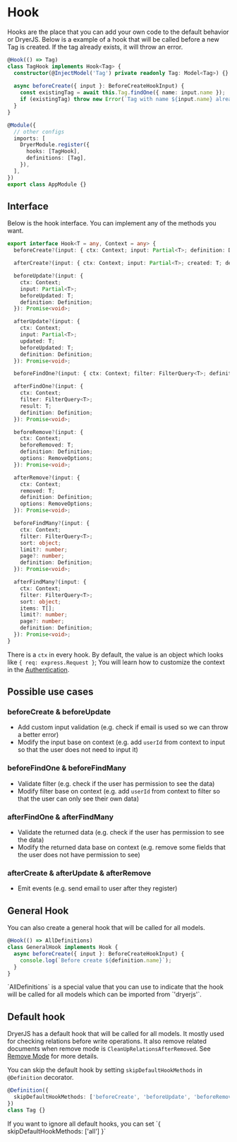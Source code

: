 
# Hook

Hooks are the place that you can add your own code to the default behavior or DryerJS.
Below is a example of a hook that will be called before a new Tag is created. If the tag already exists, it will throw an error.

```ts
@Hook(() => Tag)
class TagHook implements Hook<Tag> {
  constructor(@InjectModel('Tag') private readonly Tag: Model<Tag>) {}
  
  async beforeCreate({ input }: BeforeCreateHookInput) {
    const existingTag = await this.Tag.findOne({ name: input.name });
    if (existingTag) throw new Error(`Tag with name ${input.name} already exists`);
  }
}

@Module({
  // other configs
  imports: [
    DryerModule.register({
      hooks: [TagHook],
      definitions: [Tag],
    }),
  ],
})
export class AppModule {}
```

## Interface

Below is the hook interface. You can implement any of the methods you want.

```ts
export interface Hook<T = any, Context = any> {
  beforeCreate?(input: { ctx: Context; input: Partial<T>; definition: Definition }): Promise<void>;

  afterCreate?(input: { ctx: Context; input: Partial<T>; created: T; definition: Definition }): Promise<void>;

  beforeUpdate?(input: {
    ctx: Context;
    input: Partial<T>;
    beforeUpdated: T;
    definition: Definition;
  }): Promise<void>;

  afterUpdate?(input: {
    ctx: Context;
    input: Partial<T>;
    updated: T;
    beforeUpdated: T;
    definition: Definition;
  }): Promise<void>;

  beforeFindOne?(input: { ctx: Context; filter: FilterQuery<T>; definition: Definition }): Promise<void>;

  afterFindOne?(input: {
    ctx: Context;
    filter: FilterQuery<T>;
    result: T;
    definition: Definition;
  }): Promise<void>;

  beforeRemove?(input: {
    ctx: Context;
    beforeRemoved: T;
    definition: Definition;
    options: RemoveOptions;
  }): Promise<void>;

  afterRemove?(input: {
    ctx: Context;
    removed: T;
    definition: Definition;
    options: RemoveOptions;
  }): Promise<void>;

  beforeFindMany?(input: {
    ctx: Context;
    filter: FilterQuery<T>;
    sort: object;
    limit?: number;
    page?: number;
    definition: Definition;
  }): Promise<void>;

  afterFindMany?(input: {
    ctx: Context;
    filter: FilterQuery<T>;
    sort: object;
    items: T[];
    limit?: number;
    page?: number;
    definition: Definition;
  }): Promise<void>;
}
```

There is a `ctx` in every hook. By default, the value is an object which looks like `{ req: express.Request }`;
You will learn how to customize the context in the [Authentication](/guides/authentication#customize-context).

## Possible use cases

### beforeCreate & beforeUpdate

* Add custom input validation (e.g. check if email is used so we can throw a better error)
* Modify the input base on context (e.g. add `userId` from context to input so that the user does not need to input it)

### beforeFindOne & beforeFindMany

* Validate filter (e.g. check if the user has permission to see the data)
* Modify filter base on context (e.g. add `userId` from context to filter so that the user can only see their own data)

### afterFindOne & afterFindMany

* Validate the returned data (e.g. check if the user has permission to see the data)
* Modify the returned data base on context (e.g. remove some fields that the user does not have permission to see)

### afterCreate & afterUpdate & afterRemove

* Emit events (e.g. send email to user after they register)

## General Hook

You can also create a general hook that will be called for all models.

```ts
@Hook(() => AllDefinitions)
class GeneralHook implements Hook {
  async beforeCreate({ input }: BeforeCreateHookInput) {
    console.log(`Before create ${definition.name}`);
  }
}
```

<Callout>
  `AllDefinitions` is a special value that you can use to indicate that the hook will be called for all models which can be imported from `'dryerjs'`.
</Callout>

## Default hook

DryerJS has a default hook that will be called for all models.
It mostly used for checking relations before write operations.
It also remove related documents when remove mode is `CleanUpRelationsAfterRemoved`. See [Remove Mode](/guides/relations/remove-modes) for more details.

You can skip the default hook by setting `skipDefaultHookMethods` in `@Definition` decorator.

```ts
@Definition({
  skipDefaultHookMethods: ['beforeCreate', 'beforeUpdate', 'beforeRemove'],
})
class Tag {}
```

<Callout>
  If you want to ignore all default hooks, you can set `{ skipDefaultHookMethods: ['all'] }`
</Callout>
